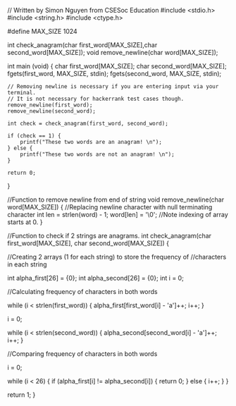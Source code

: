 // Written by Simon Nguyen from CSESoc Education
#include <stdio.h>
#include <string.h>
#include <ctype.h>

#define MAX_SIZE 1024

int check_anagram(char first_word[MAX_SIZE],char second_word[MAX_SIZE]);
void remove_newline(char word[MAX_SIZE]);

int main (void) {
    char first_word[MAX_SIZE];
    char second_word[MAX_SIZE];
    fgets(first_word, MAX_SIZE, stdin);
    fgets(second_word, MAX_SIZE, stdin);
    
    // Removing newline is necessary if you are entering input via your terminal.
    // It is not necessary for hackerrank test cases though.
    remove_newline(first_word);
    remove_newline(second_word);
    
    int check = check_anagram(first_word, second_word);
    
    if (check == 1) {
        printf("These two words are an anagram! \n");
    } else {
        printf("These two words are not an anagram! \n");
    }
    
    return 0;
    
}

//Function to remove newline from end of string
void remove_newline(char word[MAX_SIZE]) {
    //Replacing newline character with null terminating character
    int len = strlen(word) - 1;
    word[len] = '\0';
    //Note indexing of array starts at 0. 
}

//Function to check if 2 strings are anagrams. 
int check_anagram(char first_word[MAX_SIZE], char second_word[MAX_SIZE]) {

  //Creating 2 arrays (1 for each string) to store the frequency of 
  //characters in each string

  int alpha_first[26] = {0};
  int alpha_second[26] = {0};
  int i = 0;

  //Calculating frequency of characters in both words

  while (i < strlen(first_word)) {
    alpha_first[first_word[i] - 'a']++;
    i++;
   }

  i = 0;

  while (i < strlen(second_word)) {
    alpha_second[second_word[i] - 'a']++;
    i++;
   }

  //Comparing frequency of characters in both words 

  i = 0;
  
  while (i < 26) {
    if (alpha_first[i] != alpha_second[i]) {
        return 0;
    } else {
        i++;
    }
  }
  
  return 1;
}
